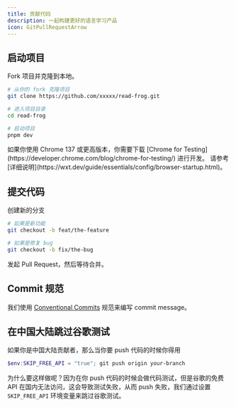```yaml
---
title: 贡献代码
description: 一起构建更好的语言学习产品
icon: GitPullRequestArrow
---
```


## 启动项目

Fork 项目并克隆到本地。

```bash
# 从你的 fork 克隆项目
git clone https://github.com/xxxxx/read-frog.git

# 进入项目目录
cd read-frog

# 启动项目
pnpm dev
```

<Callout title="pnpm dev 无法自动加载扩展">
  如果你使用 Chrome 137 或更高版本，你需要下载 [Chrome for
  Testing](https://developer.chrome.com/blog/chrome-for-testing/) 进行开发。
  请参考[详细说明](https://wxt.dev/guide/essentials/config/browser-startup.html)。
</Callout>

## 提交代码

创建新的分支

```bash
# 如果是新功能
git checkout -b feat/the-feature

# 如果是修复 bug
git checkout -b fix/the-bug
```

发起 Pull Request，然后等待合并。

## Commit 规范

我们使用 [Conventional Commits](https://www.conventionalcommits.org/) 规范来编写 commit message。

## 在中国大陆跳过谷歌测试

如果你是中国大陆贡献者，那么当你要 push 代码的时候你得用

```powershell
$env:SKIP_FREE_API = "true"; git push origin your-branch
```

为什么要这样做呢？因为在你 push 代码的时候会做代码测试，但是谷歌的免费 API 在国内无法访问，这会导致测试失败，从而 push 失败，我们通过设置 `SKIP_FREE_API` 环境变量来跳过谷歌测试。
